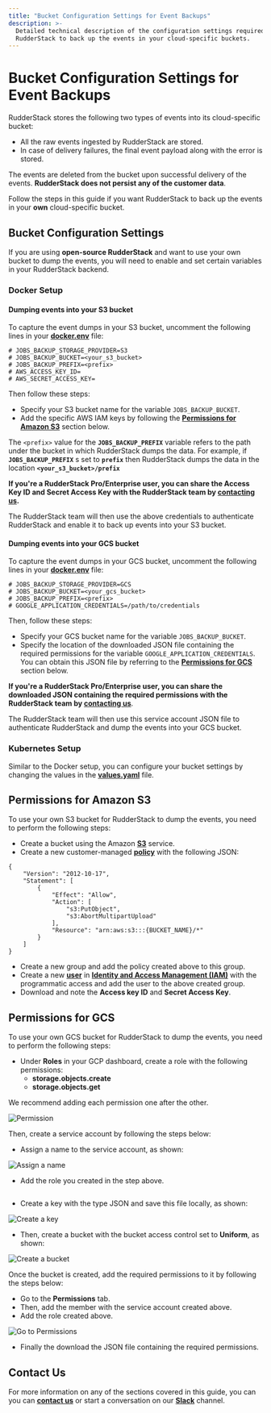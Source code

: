 ```yaml
---
title: "Bucket Configuration Settings for Event Backups"
description: >-
  Detailed technical description of the configuration settings required for
  RudderStack to back up the events in your cloud-specific buckets.
---
```


# Bucket Configuration Settings for Event Backups

RudderStack stores the following two types of events into its cloud-specific bucket:

* All the raw events ingested by RudderStack are stored.
* In case of delivery failures, the final event payload along with the error is stored.

<div class="successBlock">

The events are deleted from the bucket upon successful delivery of the events. **RudderStack does not persist any of the customer data**.
</div>

Follow the steps in this guide if you want RudderStack to back up the events in your **own** cloud-specific bucket.

## Bucket Configuration Settings

If you are using **open-source RudderStack** and want to use your own bucket to dump the events, you will need to enable and set certain variables in your RudderStack backend.

### Docker Setup

#### Dumping events into your S3 bucket

To capture the event dumps in your S3 bucket, uncomment the following lines in your [**docker.env**](https://github.com/rudderlabs/rudder-server/blob/master/build/docker.env#L45-L50) file: 

```
# JOBS_BACKUP_STORAGE_PROVIDER=S3
# JOBS_BACKUP_BUCKET=<your_s3_bucket>
# JOBS_BACKUP_PREFIX=<prefix>
# AWS_ACCESS_KEY_ID=
# AWS_SECRET_ACCESS_KEY=
```

Then follow these steps:

* Specify your S3 bucket name for the variable `JOBS_BACKUP_BUCKET`.
* Add the specific AWS IAM keys by following the [**Permissions for Amazon S3**](https://rudderstack.com/docs/user-guides/administrators-guide/bucket-configuration-settings#permissions-for-amazon-s3) section below.

<div class="infoBlock">

The <code class="inline-code">&lt;prefix&gt;</code> value for the **<code class="inline-code">JOBS_BACKUP_PREFIX</code>** variable refers to the path under the bucket in which RudderStack dumps the data. 
For example, if **<code class="inline-code">JOBS_BACKUP_PREFIX</code>** s set to **<code class="inline-code">prefix</code>**  then RudderStack dumps the data in the location **<code class="inline-code">&lt;your_s3_bucket&gt;/prefix</code>** 
</div>

<div class="successBlock">

**If you're a RudderStack Pro/Enterprise user, you can share the Access Key ID and Secret Access Key with the RudderStack team by <a href="https://rudderstack.com/join-rudderstack-slack-community">contacting us</a>.**

The RudderStack team will then use the above credentials to authenticate RudderStack and enable it to back up events into your S3 bucket.
</div>

#### Dumping events into your GCS bucket

To capture the event dumps in your GCS bucket, uncomment the following lines in your [**docker.env**](https://github.com/rudderlabs/rudder-server/blob/master/build/docker.env#L45-L50) file: 

```
# JOBS_BACKUP_STORAGE_PROVIDER=GCS
# JOBS_BACKUP_BUCKET=<your_gcs_bucket>
# JOBS_BACKUP_PREFIX=<prefix>
# GOOGLE_APPLICATION_CREDENTIALS=/path/to/credentials
```

Then, follow these steps:

* Specify your GCS bucket name for the variable `JOBS_BACKUP_BUCKET`.
* Specify the location of the downloaded JSON file containing the required permissions for the variable `GOOGLE_APPLICATION_CREDENTIALS`. You can obtain this JSON file by referring to the [**Permissions for GCS**](https://rudderstack.com/docs/user-guides/administrators-guide/bucket-configuration-settings#permissions-for-gcs) section below.

<div class="successBlock">

**If you're a RudderStack Pro/Enterprise user, you can share the downloaded JSON containing the required permissions with the RudderStack team by <a href="https://rudderstack.com/join-rudderstack-slack-community">contacting us</a>**.

The RudderStack team will then use this service account JSON file to authenticate RudderStack and dump the events into your GCS bucket.
</div>

### Kubernetes Setup

Similar to the Docker setup, you can configure your bucket settings by changing the values in the [**values.yaml**](https://github.com/rudderlabs/rudderstack-helm/blob/master/values.yaml#L87) file.

## Permissions for Amazon S3

To use your own S3 bucket for RudderStack to dump the events, you need to perform the following steps: 

* Create a bucket using the Amazon [**S3**](https://aws.amazon.com/s3/) service.  
* Create a new customer-managed [**policy**](https://docs.aws.amazon.com/IAM/latest/UserGuide/tutorial_managed-policies.html) with the following JSON:

```
{
    "Version": "2012-10-17",
    "Statement": [
        {
            "Effect": "Allow",
            "Action": [
                "s3:PutObject",
                "s3:AbortMultipartUpload"
            ],
            "Resource": "arn:aws:s3:::{BUCKET_NAME}/*"
        }
    ]
}
```

* Create a new group and add the policy created above to this group. 
* Create a new [**user**](https://docs.aws.amazon.com/IAM/latest/UserGuide/id_users_create.html) in [**Identity and Access Management \(IAM\)**](https://console.aws.amazon.com/iam) with the programmatic access and add the user to the above created group. 
* Download and note the **Access key ID** and **Secret Access Key**.

## Permissions for GCS

To use your own GCS bucket for RudderStack to dump the events, you need to perform the following steps: 

* Under **Roles** in your GCP dashboard, create a role with the following permissions: 
  * **storage.objects.create**
  * **storage.objects.get**

<div class="infoBlock">

We recommend adding each permission one after the other.
</div>

<!--![](../../.gitbook/assets/screenshot-2020-08-05-at-11.38.37-am.png)-->

<img src="../../../../images/assets/screenshot-2020-08-05-at-11.38.37-am.png" alt="Permission" />

Then, create a service account by following the steps below:

* Assign a name to the service account, as shown:

<!--![](../../.gitbook/assets/screenshot-2020-08-05-at-11.40.12-am%20%282%29%20%282%29%20%282%29%20%282%29%20%282%29%20%282%29%20%282%29%20%282%29%20%282%29%20%282%29%20%282%29%20%282%29%20%281%29.png) -->

<img src="../../../../images/assets/screenshot-2020-08-05-at-11.40.12-am (2) (2) (2) (2) (2) (2) (2) (2) (2) (2) (2) (2) (1).png" alt="Assign a name" />

* Add the role you created in the step above.

<!--![](../../.gitbook/assets/screenshot-2020-08-05-at-11.41.24-am.png)-->

<img src="../../../../images/assets/screenshot-2020-08-05-at-11.41.24-am.png" alt="" />

* Create a key with the type JSON and save this file locally, as shown:

<!--![](../../.gitbook/assets/screenshot-2020-08-05-at-11.49.10-am.png)-->

<img src="../../../../images/assets/screenshot-2020-08-05-at-11.49.10-am.png" alt="Create a key" />


* Then, create a bucket with the bucket access control set to **Uniform**, as shown:

<!--![](../../.gitbook/assets/screenshot-2020-08-05-at-11.52.07-am.png)-->

<img src="../../../../images/assets/screenshot-2020-08-05-at-11.52.07-am.png" alt="Create a bucket" />



Once the bucket is created, add the required permissions to it by following the steps below:

* Go to the **Permissions** tab.
* Then, add the member with the service account created above.
* Add the role created above.

<!--![](../../.gitbook/assets/screenshot-2020-08-05-at-11.53.34-am.png)-->

<img src="../../../../images/assets/screenshot-2020-08-05-at-11.53.34-am.png" alt="Go to Permissions" />

* Finally the download the JSON file containing the required permissions.

## Contact Us

For more information on any of the sections covered in this guide, you can you can [**contact us**](mailto:%20docs@rudderstack.com) or start a conversation on our [**Slack**](https://rudderstack.com/join-rudderstack-slack-community) channel.

